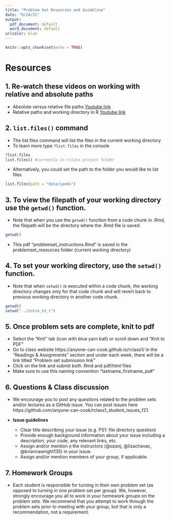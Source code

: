 ```yaml
---
title: "Problem Set Resources and Guideline"
date: "9/24/21"
output:
  pdf_document: default
  word_document: default
urlcolor: blue
---
```


```r
knitr::opts_chunk$set(echo = TRUE)
```

# Resources 
## **1.** Re-watch these videos on working with relative and absolute paths  

- Absolute versus relative file paths [Youtube link](https://www.youtube.com/watch?v=ephId3mYu9o)  
- Relative paths and working directory in R [Youtube link](https://www.youtube.com/watch?v=fe6GA200dks)  
  
## **2.** `list.files()` command  

- The list.files command will list the files in the current working directory  
- To learn more type `?list.files` in the console  

```r
?list.files
list.files() #currently in rclass project folder
```

- Alternatively, you could set the path to the folder you would like to list files
```r
list.files(path = "data/ipeds")
```
## **3.** To view the filepath of your working directory use the `getwd()` function.  

- Note that when you use the `getwd()` function from a code chunk in .Rmd, the filepath will be the directory where the .Rmd file is saved. 
```r
getwd()
```

- This pdf "problemset_instructions.Rmd" is saved in the problemset_resources folder (current working directory)  
  
## **4.** To set your working directory, use the `setwd()` function.  

- Note that when `setwd()` is executed within a code chunk, the working directory changes only for that code chunk and will revert back to previous working directory in another code chunk.  
  
```r
getwd()
setwd("../intro_to_r")
```

## **5.** Once problem sets are complete, knit to pdf 

- Select the "Knit" tab (icon with blue yarn ball) or scroll down and "Knit to PDF"  
- Go to class website https://anyone-can-cook.github.io/rclass1/ in the "Readings & Assignments" section and under each week, there will be a link titled "Problem set submission link"  
- Click on the link and submit both .Rmd and pdf/html files  
- Make sure to use this naming convention "lastname_firstname_ps#"


## **6.** Questions & Class discussion  

- We encourage you to post any questions related to the problem sets and/or lectures as a GitHub issue. You can post issues here https://github.com/anyone-can-cook/rclass1_student_issues_f21.  

- **Issue guidelines**  

  - Clear title describing your issue (e.g. PS1: file directory question)  
  - Provide enough background information about your issue including a description, your code, any relevant links, etc.  
  - Assign and/or mention `@` the instructors (@ozanj, @lizachavac, @briannawright135) in your issue.  
  - Assign and/or mention members of your group, if applicable.

    
    
## **7.** Homework Groups  
- \textcolor{red}{\textbf{Clarification:}} Each student is responsible for turning in their own problem set (as opposed to turning in one problem set per group). We, however, strongly encourage you all to work in your homework groups on the problem sets. We recommend that you attempt to work through the problem sets prior to meeting with your group, but that is only a recommendation, not a requirement.


